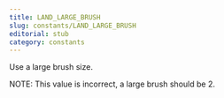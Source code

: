 ```yaml
---
title: LAND_LARGE_BRUSH
slug: constants/LAND_LARGE_BRUSH
editorial: stub
category: constants
---
```


<LSLConstant
	name="LAND_LARGE_BRUSH"
	type="integer"
	value="3"
/>

Use a large brush size.

NOTE: This value is incorrect, a large brush should be 2.
